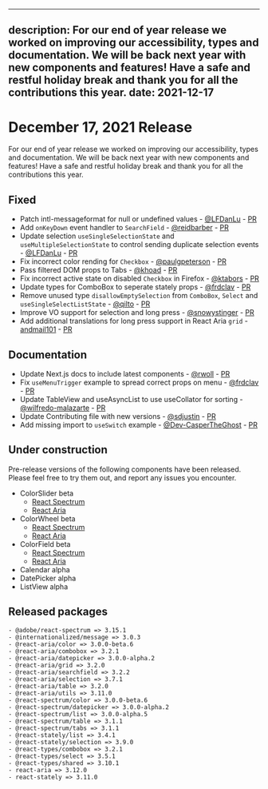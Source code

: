 <!-- Copyright 2020 Adobe. All rights reserved.
This file is licensed to you under the Apache License, Version 2.0 (the "License");
you may not use this file except in compliance with the License. You may obtain a copy
of the License at http://www.apache.org/licenses/LICENSE-2.0
Unless required by applicable law or agreed to in writing, software distributed under
the License is distributed on an "AS IS" BASIS, WITHOUT WARRANTIES OR REPRESENTATIONS
OF ANY KIND, either express or implied. See the License for the specific language
governing permissions and limitations under the License. -->


---
description: For our end of year release we worked on improving our accessibility, types and documentation. We will be back next year with new components and features! Have a safe and restful holiday break and thank you for all the contributions this year.
date: 2021-12-17
---

# December 17, 2021 Release

For our end of year release we worked on improving our accessibility, types and documentation. We will be back next year with new components and features! Have a safe and restful holiday break and thank you for all the contributions this year.

## Fixed
- Patch intl-messageformat for null or undefined values - [@LFDanLu](https://github.com/LFDanLu) - [PR](https://github.com/adobe/react-spectrum/pull/2544)
- Add `onKeyDown` event handler to `SearchField` - [@reidbarber](https://github.com/reidbarber) - [PR](https://github.com/adobe/react-spectrum/pull/2617)
- Update selection `useSingleSelectionState` and `useMultipleSelectionState` to control sending duplicate selection events - [@LFDanLu](https://github.com/LFDanLu) - [PR](https://github.com/adobe/react-spectrum/pull/2618)
- Fix incorrect color rending for `Checkbox` - [@paulgpeterson](https://github.com/paulgpeterson) - [PR](https://github.com/adobe/react-spectrum/pull/2662) 
- Pass filtered DOM props to Tabs - [@khoad](https://github.com/khoad) - [PR](https://github.com/adobe/react-spectrum/pull/2655)
- Fix incorrect active state on disabled `Checkbox` in Firefox - [@ktabors](https://github.com/ktabors) - [PR](https://github.com/adobe/react-spectrum/pull/2582)
- Update types for ComboBox to seperate stately props - [@frdclav](https://github.com/frdclav) - [PR](https://github.com/adobe/react-spectrum/pull/2651)
- Remove unused type `disallowEmptySelection` from `ComboBox`, `Select` and `useSingleSelectListState` - [@qilto](https://github.com/qilto) - [PR](https://github.com/adobe/react-spectrum/pull/2652/)
- Improve VO support for selection and long press - [@snowystinger](https://github.com/snowystinger) - [PR](https://github.com/adobe/react-spectrum/pull/2521)
- Add additional translations for long press support in React Aria `grid` - [andmail101](https://github.com/angmail101) - [PR](https://github.com/adobe/react-spectrum/pull/2690)

## Documentation
- Update Next.js docs to include latest components - [@rwoll](https://github.com/rwoll) - [PR](https://github.com/adobe/react-spectrum/pull/2638)
- Fix `useMenuTrigger` example to spread correct props on menu - [@frdclav](https://github.com/frdclav) - [PR](https://github.com/adobe/react-spectrum/pull/2642/)
- Update TableView and useAsyncList to use useCollator for sorting - [@wilfredo-malazarte](https://github.com/wilfredo-malazarte) - [PR](https://github.com/adobe/react-spectrum/pull/2656)
- Update Contributing file with new versions - [@sdjustin](https://github.com/sdjustin) - [PR](https://github.com/adobe/react-spectrum/pull/2649)
- Add missing import to `useSwitch` example - [@Dev-CasperTheGhost](https://github.com/Dev-CasperTheGhost) - [PR](https://github.com/adobe/react-spectrum/pull/2634)

## Under construction

Pre-release versions of the following components have been released. Please feel free to try them out, and report any issues you encounter.

- ColorSlider beta
    - [React Spectrum](https://react-spectrum.adobe.com/react-spectrum/ColorSlider.html)
    - [React Aria](https://react-spectrum.adobe.com/react-aria/useColorSlider.html)
- ColorWheel beta
    - [React Spectrum](https://react-spectrum.adobe.com/react-spectrum/ColorWheel.html)
    - [React Aria](https://react-spectrum.adobe.com/react-aria/useColorWheel.html)
- ColorField beta
    - [React Spectrum](https://react-spectrum.adobe.com/react-spectrum/ColorField.html)
    - [React Aria](https://react-spectrum.adobe.com/react-aria/useColorField.html)
- Calendar alpha
- DatePicker alpha
- ListView alpha

## Released packages

```
- @adobe/react-spectrum => 3.15.1
- @internationalized/message => 3.0.3
- @react-aria/color => 3.0.0-beta.6
- @react-aria/combobox => 3.2.1
- @react-aria/datepicker => 3.0.0-alpha.2
- @react-aria/grid => 3.2.0
- @react-aria/searchfield => 3.2.2
- @react-aria/selection => 3.7.1
- @react-aria/table => 3.2.0
- @react-aria/utils => 3.11.0
- @react-spectrum/color => 3.0.0-beta.6
- @react-spectrum/datepicker => 3.0.0-alpha.2
- @react-spectrum/list => 3.0.0-alpha.5
- @react-spectrum/table => 3.1.1
- @react-spectrum/tabs => 3.1.1
- @react-stately/list => 3.4.1
- @react-stately/selection => 3.9.0
- @react-types/combobox => 3.2.1
- @react-types/select => 3.5.1
- @react-types/shared => 3.10.1
- react-aria => 3.12.0
- react-stately => 3.11.0
```
